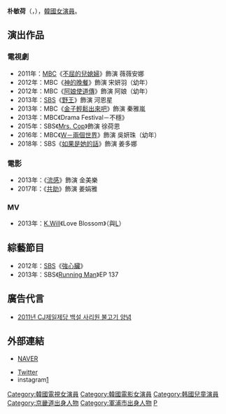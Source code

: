{{藝人
|姓名 = 朴旻厦
|類型 = 女演員
|圖片 = Park Min-Ha from acrofan.jpg
|圖片尺寸 = 
|圖片簡介 = 
|本名 = 
|外文名 = 박민하
|外文 = ko
|羅馬拼音 = Park Min Ha
|英文名 =
|暱稱 =
|其他藝名 = 朴敏荷/朴闵夏（此两个译名全是误译）
|國籍 = {{KOR}}
|出生日期 = {{birth_date_and_age|2007|7|2}}
|出生地點 = {{KOR}}[[京畿道|京畿道]][[軍浦市|軍浦市]]
|宗教信仰 = 
|語言 = [[韓語|韓語]]
|配偶 = 
|職業 = [[演員|演員]]
|教育程度 = 
|出道作 = 《[[不屈不撓的媳婦|不屈不撓的媳婦]]》
|出道日期 = 2011年
|代表作 = 《[[W-兩個世界|W-兩個世界]]》《流感》《Mrs.Cop》
|活躍年代 =
|唱片公司 = 
|經紀公司 = [[Cube_Entertainment|Cube Entertainment]]（2015年 - 2017）
|相關團體 = 
|網站 = 
}}

'''朴敏荷'''（{{lang-ko|'''박민하'''}}，{{bd|2007年|7月2日}}），[[韓國|韓國]][[女演員|女演員]]。

== 演出作品 ==
=== 電視劇 ===
*2011年：[[文化廣播_(韓國)|MBC]]《[[不屈的兒媳婦|不屈的兒媳婦]]》飾演 薇薇安娜
*2012年：MBC《[[神的晚餐|神的晚餐]]》飾演 宋妍羽（幼年）
*2012年：MBC《[[阿娘使道傳|阿娘使道傳]]》飾演 阿娘（幼年）
*2013年：[[SBS_(韓國)|SBS]]《[[野王_(電視劇)|野王]]》飾演 河恩星
*2013年：MBC《[[金子輕鬆出來吧|金子輕鬆出來吧]]》飾演 秦雅嵐
*2013年：MBC《Drama Festival－不穩》
*2015年：SBS《[[Mrs._Cop|Mrs. Cop]]》飾演 徐荷恩
*2016年：MBC《[[W－兩個世界|W－兩個世界]]》飾演 吳妍珠（幼年）
*2018年：SBS《[[如果是她的話|如果是她的話]]》飾演 姜多娜

=== 電影 ===
*2013年：《[[流感_(電影)|流感]]》飾演 金美樂
*2017年：《[[共助|共助]]》飾演 姜娟雅

=== MV ===
*2013年：[[K.Will|K.Will]]《Love Blossom》（與[[金明洙|L]]）

== 綜藝節目 ==
*2012年：[[SBS_(韓國)|SBS]]《[[強心臟|強心臟]]》
*2013年：SBS《[[Running_Man|Running Man]]》EP 137
== 廣告代言 ==
*[https://www.youtube.com/watch?v=67Murm1_Wkg 2011년 CJ제일제당 백설 사리원 불고기 양념]

== 外部連結 ==
*[http://people.search.naver.com/search.naver?where=nexearch&query=%EB%B0%95%EB%AF%BC%ED%95%98&sm=tab_etc&ie=utf8&key=PeopleService&os=233227 NAVER] {{Wayback|url=http://people.search.naver.com/search.naver?where=nexearch&query=%EB%B0%95%EB%AF%BC%ED%95%98&sm=tab_etc&ie=utf8&key=PeopleService&os=233227 |date=20160304132627 }}{{ko}}

*[https://twitter.com/pure_minha Twitter] {{Wayback|url=https://twitter.com/pure_minha |date=20200523032455 }}{{ko}}
*instagram[https://www.instagram.com/minha_gwen/] {{Wayback|url=https://www.instagram.com/minha_gwen/ |date=20201102145046 }}{{ko}}

{{DEFAULTSORT: Park Min Ha}}
[[Category:韓國電視女演員|Category:韓國電視女演員]]
[[Category:韓國電影女演員|Category:韓國電影女演員]]
[[Category:韩國兒童演員|Category:韩國兒童演員]]
[[Category:京畿道出身人物|Category:京畿道出身人物]]
[[Category:軍浦市出身人物|Category:軍浦市出身人物]]
[[Category:朴姓|P]]